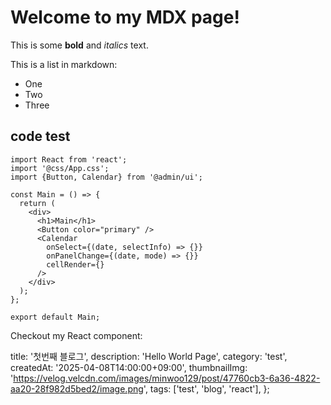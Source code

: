 # Welcome to my MDX page!

This is some **bold** and _italics_ text.

This is a list in markdown:

- One
- Two
- Three

## code test

```tsx showLineNumbers
import React from 'react';
import '@css/App.css';
import {Button, Calendar} from '@admin/ui';

const Main = () => {
  return (
    <div>
      <h1>Main</h1>
      <Button color="primary" />
      <Calendar
        onSelect={(date, selectInfo) => {}}
        onPanelChange={(date, mode) => {}}
        cellRender={}
      />
    </div>
  );
};

export default Main;
```

Checkout my React component:

  title: '첫번째 블로그',
  description: 'Hello World Page',
  category: 'test',
  createdAt: '2025-04-08T14:00:00+09:00',
  thumbnailImg:
    'https://velog.velcdn.com/images/minwoo129/post/47760cb3-6a36-4822-aa20-28f982d5bed2/image.png',
  tags: ['test', 'blog', 'react'],
};
